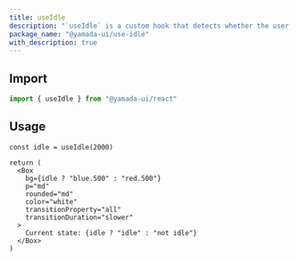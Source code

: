 ```yaml
---
title: useIdle
description: "`useIdle` is a custom hook that detects whether the user has been idle for a certain amount of time in milliseconds."
package_name: "@yamada-ui/use-idle"
with_description: true
---
```


## Import

```ts
import { useIdle } from "@yamada-ui/react"
```

## Usage

```tsx functional=true
const idle = useIdle(2000)

return (
  <Box
    bg={idle ? "blue.500" : "red.500"}
    p="md"
    rounded="md"
    color="white"
    transitionProperty="all"
    transitionDuration="slower"
  >
    Current state: {idle ? "idle" : "not idle"}
  </Box>
)
```
